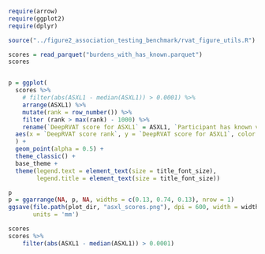 
```r
require(arrow)
require(ggplot2)
require(dplyr)
```

```r
source("../figure2_association_testing_benchmark/rvat_figure_utils.R")

```

```r
scores = read_parquet("burdens_with_has_known.parquet")
scores


p = ggplot(
  scores %>% 
    # filter(abs(ASXL1 - median(ASXL1)) > 0.0001) %>%
    arrange(ASXL1) %>%
    mutate(rank = row_number()) %>%
    filter (rank > max(rank) - 1000) %>%
    rename(`DeepRVAT score for ASXL1` = ASXL1, `Participant has known variant` = has_known_variant, `DeepRVAT score rank` = rank),
  aes(x = `DeepRVAT score rank`, y = `DeepRVAT score for ASXL1`, color = `Participant has known variant`, alpha = 0.5)
  ) +
  geom_point(alpha = 0.5) +
  theme_classic() +
  base_theme +
  theme(legend.text = element_text(size = title_font_size),
        legend.title = element_text(size = title_font_size))

p
p = ggarrange(NA, p, NA, widths = c(0.13, 0.74, 0.13), nrow = 1)
ggsave(file.path(plot_dir, "asxl_scores.png"), dpi = 600, width = width, height = 0.5 * width,
       units = 'mm')

```

```r
scores
scores %>% 
    filter(abs(ASXL1 - median(ASXL1)) > 0.0001)
```

